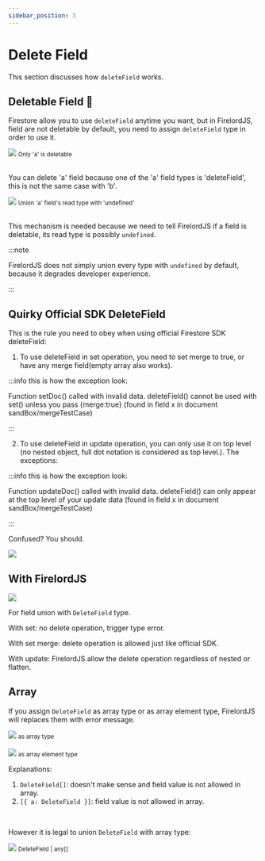 ```yaml
---
sidebar_position: 3
---
```


# Delete Field

This section discusses how `deleteField` works.


## Deletable Field 🦜

Firestore allow you to use `deleteField` anytime you want, but in FirelordJS, field are not deletable by default, you need to assign `deleteField` type in order to use it.

<div style={{ display: 'flex', flexDirection: 'column', alignItems: 'center' }}>
	<img src="/firelord/deleteField1.png" />
	<small>Only 'a' is deletable</small>
</div>
<br />

You can delete 'a' field because one of the 'a' field types is 'deleteField', this is not the same case with 'b'.

<div style={{ display: 'flex', flexDirection: 'column', alignItems: 'center' }}>
	<img src="/firelord/deleteField2.png" />
	<small>Union 'a' field's read type with 'undefined'</small>
</div>
<br />

This mechanism is needed because we need to tell FirelordJS if a field is deletable, its read type is possibly `undefined`.

:::note

FirelordJS does not simply union every type with `undefined` by default, because it degrades developer experience.

:::

## Quirky Official SDK DeleteField

This is the rule you need to obey when using official Firestore SDK deleteField:

1. To use deleteField in set operation, you need to set merge to true, or have any merge field(empty array also works).

:::info this is how the exception look:

Function setDoc() called with invalid data. deleteField() cannot be used with set() unless you pass {merge:true} (found in field x in document sandBox/mergeTestCase)

:::

2. To use deleteField in update operation, you can only use it on top level (no nested object, full dot notation is considered as top level.). The exceptions:

:::info this is how the exception look:

Function updateDoc() called with invalid data. deleteField() can only appear at the top level of your update data (found in field x in document sandBox/mergeTestCase)

:::

Confused? You should.

<Image src="/firelord/kidding.jpg" text="" />

## With FirelordJS

<Image
	src="/firelord/deleteField7.png"
	text="FirelordJS stops you from doing it the wrong way, provide hint and relax certain limitation with internal flatten."
/>

For field union with `DeleteField` type.

With set: no delete operation, trigger type error.

With set merge: delete operation is allowed just like official SDK.

With update: FirelordJS allow the delete operation regardless of nested or flatten.

## Array

If you assign `DeleteField` as array type or as array element type, FirelordJS will replaces them with error message.

<div style={{ display: 'flex', flexDirection: 'column', alignItems: 'center' }}>
	<img src="/firelord/deleteField3.png" />
	<small>as array type</small>
</div>

<br />
<div style={{ display: 'flex', flexDirection: 'column', alignItems: 'center' }}>
	<img src="/firelord/deleteField4.png" />
	<small>as array element type</small>
</div>

Explanations:

1. `DeleteField[]`: doesn't make sense and field value is not allowed in array.
2. `[{ a: DeleteField }]`: field value is not allowed in array.

<br />

However it is legal to union `DeleteField` with array type:

<div style={{ display: 'flex', flexDirection: 'column', alignItems: 'center' }}>
	<img src="/firelord/deleteField5.png" />
	<small>DeleteField | any[]</small>
</div>
<br />

